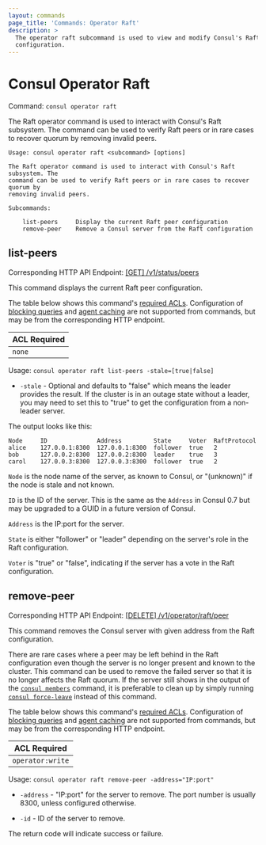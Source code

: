 ```yaml
---
layout: commands
page_title: 'Commands: Operator Raft'
description: >
  The operator raft subcommand is used to view and modify Consul's Raft
  configuration.
---
```


# Consul Operator Raft

Command: `consul operator raft`

The Raft operator command is used to interact with Consul's Raft subsystem. The
command can be used to verify Raft peers or in rare cases to recover quorum by
removing invalid peers.

```text
Usage: consul operator raft <subcommand> [options]

The Raft operator command is used to interact with Consul's Raft subsystem. The
command can be used to verify Raft peers or in rare cases to recover quorum by
removing invalid peers.

Subcommands:

    list-peers     Display the current Raft peer configuration
    remove-peer    Remove a Consul server from the Raft configuration
```

## list-peers

Corresponding HTTP API Endpoint: [\[GET\] /v1/status/peers](https://www.consul.io/api-docs/status#list-raft-peers)

This command displays the current Raft peer configuration.

The table below shows this command's [required ACLs](/api#authentication). Configuration of
[blocking queries](/api/features/blocking) and [agent caching](/api/features/caching)
are not supported from commands, but may be from the corresponding HTTP endpoint.

| ACL Required |
| ------------ |
| `none`       |

Usage: `consul operator raft list-peers -stale=[true|false]`

- `-stale` - Optional and defaults to "false" which means the leader provides
  the result. If the cluster is in an outage state without a leader, you may need
  to set this to "true" to get the configuration from a non-leader server.

The output looks like this:

```text
Node     ID              Address         State     Voter  RaftProtocol
alice    127.0.0.1:8300  127.0.0.1:8300  follower  true   2
bob      127.0.0.2:8300  127.0.0.2:8300  leader    true   3
carol    127.0.0.3:8300  127.0.0.3:8300  follower  true   2
```

`Node` is the node name of the server, as known to Consul, or "(unknown)" if
the node is stale and not known.

`ID` is the ID of the server. This is the same as the `Address` in Consul 0.7
but may be upgraded to a GUID in a future version of Consul.

`Address` is the IP:port for the server.

`State` is either "follower" or "leader" depending on the server's role in the
Raft configuration.

`Voter` is "true" or "false", indicating if the server has a vote in the Raft
configuration.

## remove-peer

Corresponding HTTP API Endpoint: [\[DELETE\] /v1/operator/raft/peer](https://www.consul.io/api-docs/operator/raft#delete-raft-peer)

This command removes the Consul server with given address from the Raft configuration.

There are rare cases where a peer may be left behind in the Raft configuration
even though the server is no longer present and known to the cluster. This command
can be used to remove the failed server so that it is no longer affects the
Raft quorum. If the server still shows in the output of the
[`consul members`](/commands/members) command, it is preferable to
clean up by simply running
[`consul force-leave`](/commands/force-leave)
instead of this command.

The table below shows this command's [required ACLs](/api#authentication). Configuration of
[blocking queries](/api/features/blocking) and [agent caching](/api/features/caching)
are not supported from commands, but may be from the corresponding HTTP endpoint.

| ACL Required     |
| ---------------- |
| `operator:write` |

Usage: `consul operator raft remove-peer -address="IP:port"`

- `-address` - "IP:port" for the server to remove. The port number is usually
  8300, unless configured otherwise.

- `-id` - ID of the server to remove.

The return code will indicate success or failure.
